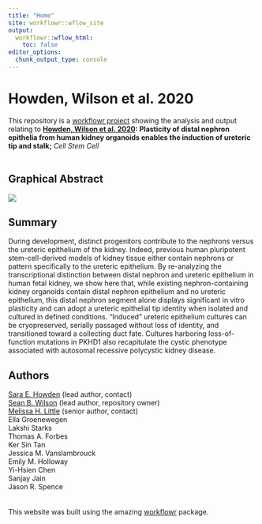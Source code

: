 ```yaml
---
title: "Home"
site: workflowr::wflow_site
output:
  workflowr::wflow_html:
    toc: false
editor_options:
  chunk_output_type: console
---
```


# Howden, Wilson et al. 2020

This repository is a [workflowr project][] showing the analysis and output relating to **[Howden, Wilson et al. 2020][]: Plasticity of distal nephron epithelia from human kidney
organoids enables the induction of ureteric tip and stalk;** *Cell Stem Cell*  
<br>

## Graphical Abstract

![](assets/HowdenWilson_GraphicalAbstract.jpg)

## Summary
During development, distinct progenitors contribute to the nephrons versus the ureteric epithelium of the
kidney. Indeed, previous human pluripotent stem-cell-derived models of kidney tissue either contain
nephrons or pattern specifically to the ureteric epithelium. By re-analyzing the transcriptional distinction
between distal nephron and ureteric epithelium in human fetal kidney, we show here that, while existing
nephron-containing kidney organoids contain distal nephron epithelium and no ureteric epithelium, this
distal nephron segment alone displays significant in vitro plasticity and can adopt a ureteric epithelial tip
identity when isolated and cultured in defined conditions. “Induced”
ureteric epithelium cultures can be
cryopreserved, serially passaged without loss of identity, and transitioned toward a collecting duct fate.
Cultures harboring loss-of-function mutations in PKHD1 also recapitulate the cystic phenotype associated
with autosomal recessive polycystic kidney disease.

## Authors
[Sara E. Howden][] (lead author, contact)<br>
[Sean B. Wilson][] (lead author, repository owner)<br>
[Melissa H. Little][] (senior author, contact) <br> 
Ella Groenewegen<br>
Lakshi Starks<br>
Thomas A. Forbes<br>
Ker Sin Tan<br>
Jessica M. Vanslambrouck<br>
Emily M. Holloway<br>
Yi-Hsien Chen<br>
Sanjay Jain<br>
Jason R. Spence<br>
<br>
<br>
This website was built using the amazing [workflowr][] package.
<br>


[workflowr project]: https://kidneyregeneration.github.io/HowdenWilson2020/
[workflowr]: https://github.com/jdblischak/workflowr
[Howden, Wilson et al. 2020]: https://doi.org/10.1016/j.stem.2020.12.001
[Sara E. Howden]: sara.howden@mcri.edu.au
[Sean B. Wilson]: https://github.com/sbwilson91
[Melissa H. Little]: melissa.little@mcri.edu.au

